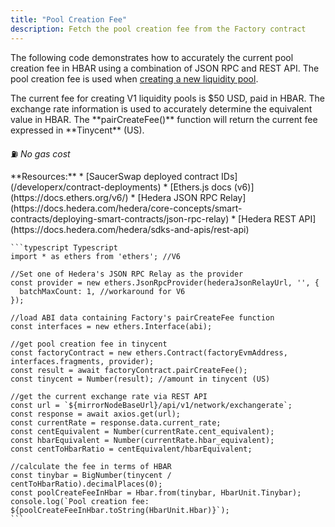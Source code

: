 ```yaml
---
title: "Pool Creation Fee"
description: Fetch the pool creation fee from the Factory contract
---
```


The following code demonstrates how to accurately the current pool creation fee in HBAR using a combination of JSON RPC and REST API. The pool creation fee is used when [creating a new liquidity pool](/v/developer/saucerswap-v1/liquidity-operations/create-a-new-pool).

<Info>
  The current fee for creating V1 liquidity pools is $50 USD, paid in HBAR. The exchange rate information is used to accurately determine the equivalent value in HBAR.
</Info>

<Note>
  The **pairCreateFee()** function will return the current fee expressed in **Tinycent** (US).
</Note>

⛽ *No gas cost*

<Tabs>
  <Tab title="JSON RPC">
    **Resources:**
    * [SaucerSwap deployed contract IDs](/developerx/contract-deployments)
    * [Ethers.js docs (v6)](https://docs.ethers.org/v6/)
    * [Hedera JSON RPC Relay](https://docs.hedera.com/hedera/core-concepts/smart-contracts/deploying-smart-contracts/json-rpc-relay)
    * [Hedera REST API](https://docs.hedera.com/hedera/sdks-and-apis/rest-api)
   
 
    ```typescript Typescript
    import * as ethers from 'ethers'; //V6

    //Set one of Hedera's JSON RPC Relay as the provider
    const provider = new ethers.JsonRpcProvider(hederaJsonRelayUrl, '', {
      batchMaxCount: 1, //workaround for V6
    });

    //load ABI data containing Factory's pairCreateFee function
    const interfaces = new ethers.Interface(abi);

    //get pool creation fee in tinycent
    const factoryContract = new ethers.Contract(factoryEvmAddress, interfaces.fragments, provider);
    const result = await factoryContract.pairCreateFee();
    const tinycent = Number(result); //amount in tinycent (US)

    //get the current exchange rate via REST API
    const url = `${mirrorNodeBaseUrl}/api/v1/network/exchangerate`;
    const response = await axios.get(url);
    const currentRate = response.data.current_rate;
    const centEquivalent = Number(currentRate.cent_equivalent);
    const hbarEquivalent = Number(currentRate.hbar_equivalent);
    const centToHbarRatio = centEquivalent/hbarEquivalent;

    //calculate the fee in terms of HBAR
    const tinybar = BigNumber(tinycent / centToHbarRatio).decimalPlaces(0);
    const poolCreateFeeInHbar = Hbar.from(tinybar, HbarUnit.Tinybar);
    console.log(`Pool creation fee: ${poolCreateFeeInHbar.toString(HbarUnit.Hbar)}`);
    ```
  </Tab>
</Tabs>